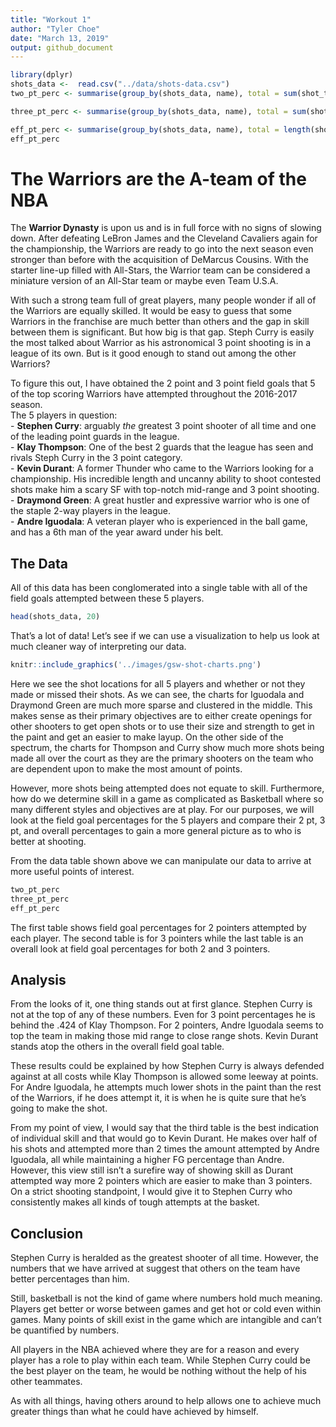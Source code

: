 ```yaml
---
title: "Workout 1"
author: "Tyler Choe"
date: "March 13, 2019"
output: github_document
---
```


```r
library(dplyr)
shots_data <-  read.csv("../data/shots-data.csv")
two_pt_perc <- summarise(group_by(shots_data, name), total = sum(shot_type == '2PT Field Goal'), made = sum(shot_type == '2PT Field Goal' & shot_made_flag == 'shot_yes'), perc_made = made/total) %>% arrange(desc(perc_made))

three_pt_perc <- summarise(group_by(shots_data, name), total = sum(shot_type == '3PT Field Goal'), made = sum(shot_type == '3PT Field Goal' & shot_made_flag == 'shot_yes'), perc_made = made/total) %>% arrange(desc(perc_made))

eff_pt_perc <- summarise(group_by(shots_data, name), total = length(shot_type), made = sum(shot_made_flag == 'shot_yes'), perc_made = made/total) %>% arrange(desc(perc_made))
eff_pt_perc
```
# The Warriors are the A-team of the NBA

The **Warrior Dynasty** is upon us and is in full force with no signs of slowing down. After defeating LeBron James and the Cleveland Cavaliers again for the championship, the Warriors are ready to go into the next season even stronger than before with the acquisition of DeMarcus Cousins. With the starter line-up filled with All-Stars, the Warrior team can be considered a miniature version of an All-Star team or maybe even Team U.S.A.

With such a strong team full of great players, many people wonder if all of the Warriors are equally skilled. It would be easy to guess that some Warriors in the franchise are much better than others and the gap in skill between them is significant. But how big is that gap. Steph Curry is easily the most talked about Warrior as his astronomical 3 point shooting is in a league of its own. But is it good enough to stand out among the other Warriors?

To figure this out, I have obtained the 2 point and 3 point field goals that 5 of the top scoring Warriors have attempted throughout the 2016-2017 season.  
The 5 players in question:  
  - **Stephen Curry**: arguably *the* greatest 3 point shooter of all time and one of the leading point guards in the league.  
  - **Klay Thompson**: One of the best 2 guards that the league has seen and rivals Steph Curry in the 3 point category.  
  - **Kevin Durant**: A former Thunder who came to the Warriors looking for a championship. His incredible length and uncanny ability to shoot contested shots make him a scary SF with top-notch mid-range and 3 point shooting.  
  - **Draymond Green**: A great hustler and expressive warrior who is one of the staple 2-way players in the league.  
  - **Andre Iguodala**: A veteran player who is experienced in the ball game, and has a 6th man of the year award under his belt.
  
## The Data  

All of this data has been conglomerated into a single table with all of the field goals attempted between these 5 players.  

```r
head(shots_data, 20)
```

That's a lot of data! Let's see if we can use a visualization to help us look at much cleaner way of interpreting our data.


```r
knitr::include_graphics('../images/gsw-shot-charts.png')
```


Here we see the shot locations for all 5 players and whether or not they made or missed their shots. As we can see, the charts for Iguodala and Draymond Green are much more sparse and clustered in the middle. This makes sense as their primary objectives are to either create openings for other shooters to get open shots or to use their size and strength to get in the paint and get an easier to make layup. On the other side of the spectrum, the charts for Thompson and Curry show much more shots being made all over the court as they are the primary shooters on the team who are dependent upon to make the most amount of points.

However, more shots being attempted does not equate to skill. Furthermore, how do we determine skill in a game as complicated as Basketball where so many different styles and objectives are at play. For our purposes, we will look at the field goal percentages for the 5 players and compare their 2 pt, 3 pt, and overall percentages to gain a more general picture as to who is better at shooting.

From the data table shown above we can manipulate our data to arrive at more useful points of interest.

```r
two_pt_perc
three_pt_perc
eff_pt_perc
```

The first table shows field goal percentages for 2 pointers attempted by each player. The second table is for 3 pointers while the last table is an overall look at field goal percentages for both 2 and 3 pointers.

## Analysis

From the looks of it, one thing stands out at first glance. Stephen Curry is not at the top of any of these numbers. Even for 3 point percentages he is behind the .424 of Klay Thompson. For 2 pointers, Andre Iguodala seems to top the team in making those mid range to close range shots. Kevin Durant stands atop the others in the overall field goal table.

These results could be explained by how Stephen Curry is always defended against at all costs while Klay Thompson is allowed some leeway at points. For Andre Iguodala, he attempts much lower shots in the paint than the rest of the Warriors, if he does attempt it, it is when he is quite sure that he's going to make the shot.

From my point of view, I would say that the third table is the best indication of individual skill and that would go to Kevin Durant. He makes over half of his shots and attempted more than 2 times the amount attempted by Andre Iguodala, all while maintaining a higher FG percentage than Andre. However, this view still isn't a surefire way of showing skill as Durant attempted way more 2 pointers which are easier to make than 3 pointers. On a strict shooting standpoint, I would give it to Stephen Curry who consistently makes all kinds of tough attempts at the basket.

## Conclusion

Stephen Curry is heralded as the greatest shooter of all time. However, the numbers that we have arrived at suggest that others on the team have better percentages than him.

Still, basketball is not the kind of game where numbers hold much meaning. Players get better or worse between games and get hot or cold even within games. Many points of skill exist in the game which are intangible and can't be quantified by numbers.

All players in the NBA achieved where they are for a reason and every player has a role to play within each team. While Stephen Curry could be the best player on the team, he would be nothing without the help of his other teammates.

As with all things, having others around to help allows one to achieve much greater things than what he could have achieved by himself.